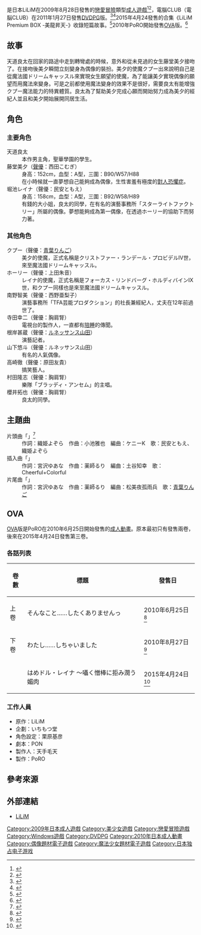 {{Infobox animanga/Headerofja
|title= I☆can
|image= あい☆きゃん.jpg
|size= 266px
|caption= 
|japanese= あい☆きゃん
|english= I can
|kana= 
|romaji= Ai Kyan
|genre= 奇幻、戀愛、[[NTR|NTR]]
}}
{{Infobox animanga/Game
|標題=
|類型=[[戀愛冒險|戀愛冒險]]
|使用平台=Windows 2000/XP/Vista<br>DVD播放機
|遊戲引擎=
|開發團隊=LiLiM
|代理商=LiLiM（PC）<br>電腦CLUB（[[DVDPG|DVDPG]]）
|製作人=チュウ
|監製=ダン岬
|程式= ダン岬
|腳本=
|人物設定=金目鯛ぴんく
|音樂=ハーモンド、おうじ<br>ポーノレ・マツカートニー
|遊戲人數=1
|發售日=2009年8月28日（PC）<br>2011年1月27日（DVDPG）
|對象年齡=18禁
|結局數=14
}}
{{Infobox animanga/OVA
|ONA= 
|標題= 
|原案= 
|原作= LiLiM
|總導演= 
|導演= 
|系列構成= 
|劇本= PON
|人物原案= 金目鯛ぴんく
|人物設定= 栗原基彦
|機械設定= 
|音樂= 
|音樂製作= 
|動畫製作= 
|製作= PoRO
|書籍= 
|出版商= 
|代理發行= 
|其他代理發行=
|網路= 
|發售日= 2010年6月25日－2015年4月24日
|開始= 
|結束= 
|話數= 3
|其他= 成人動畫
|版權= 
}}
{{Infobox animanga/Footerofja}}
{{Vgname|I☆can|ja=あい☆きゃん}}是日本LiLiM在2009年8月28日發售的[[戀愛冒險|戀愛冒險]]類型[[日本成人遊戲|成人遊戲]]<ref>{{cite web|url=http://www.getchu.com/soft.phtml?id=640585|script-title=ja:あい☆きゃん|publisher=Getchu.com|accessdate=2016年6月7日|language=ja|archive-date=2020年2月25日|archive-url=https://web.archive.org/web/20200225033600/http://www.getchu.com/soft.phtml?id=640585|dead-url=no}}</ref><ref>{{cite web|url=http://www.game-style.jp/special/200908/06b/00can_li.php|script-title=ja:あい☆きゃん特集|publisher=Game-Style|accessdate=2016年6月7日|language=ja|archive-url=https://web.archive.org/web/20130331000019/http://www.game-style.jp/special/200908/06b/00can_li.php|archive-date=2013年3月31日|dead-url=yes}}</ref>，電腦CLUB（電脳CLUB）在2011年1月27日發售[[DVDPG|DVDPG]]版。<ref>{{cite web|url=http://www.dennoclub.com/TitleList/dcpg/DCPG232/dcpg232.htm|script-title=ja:あい☆きゃん|publisher=電腦CLUB|accessdate=2016年6月7日|language=ja|archive-date=2016年12月9日|archive-url=https://web.archive.org/web/20161209062556/http://www.dennoclub.com/TitleList/dcpg/DCPG232/dcpg232.htm|dead-url=no}}</ref><ref>{{cite web|url=https://vndb.org/v2205|title=I ☆ Can|publisher=The Visual Novel Database|accessdate=2016年6月7日|language=en|archive-date=2016年12月8日|archive-url=https://web.archive.org/web/20161208193105/https://vndb.org/v2205|dead-url=no}}</ref>2015年4月24發售的合集《LiLiM Premium BOX -美龍昇天-》收錄短篇故事。<ref>{{cite web|url=http://www.getchu.com/soft.phtml?id=844334|script-title=ja:LiLiM Premium BOX -美龍昇天-|publisher=Getchu.com|accessdate=2016年6月7日|language=ja|archive-date=2020年2月24日|archive-url=https://web.archive.org/web/20200224015431/http://www.getchu.com/soft.phtml?id=844334|dead-url=no}}</ref>2010年PoRO開始發售[[OVA|OVA]]版。<ref>{{cite web|url=http://www.animenewsnetwork.com/encyclopedia/anime.php?id=11406|title=I Can (OAV)|publisher=[[Anime_News_Network|Anime News Network]]|accessdate=2016年6月7日|language=en|archive-date=2019年5月2日|archive-url=https://web.archive.org/web/20190502224600/https://www.animenewsnetwork.com/encyclopedia/anime.php?id=11406|dead-url=no}}</ref>

==故事==
天道良太在回家的路途中走到轉彎處的時候，意外和從未見過的女生藤堂美夕接吻了。在接吻後美夕瞬間立刻變身為偶像的裝扮。美夕的使魔クプー出來說明自己是從魔法國ドリームキャッスル來實現女生願望的使魔，為了能讓美夕實現偶像的願望而用魔法來變身。可是之前都使用魔法變身的效果不是很好，需要良太有能增強クプー魔法能力的特異體質。良太為了幫助美夕完成心願而開始努力成為美夕的經紀人並且和美夕開始展開同居生活。

==角色==
===主要角色===
;天道良太
:本作男主角，聖華學園的學生。
;藤堂美夕（[[聲優|聲優]]：西田こむぎ）
:身高：152cm，血型：A型，三圍：B90/W57/H88
:在小時候就一直夢想自己能夠成為偶像，生性害羞有極度的[[對人恐懼症|對人恐懼症]]。
;堀池レイナ（聲優：民安ともえ）
:身高：158cm，血型：A型，三圍：B92/W58/H89
:有錢的大小姐，良太的同學，在有名的演藝事務所「スターライトファクトリー」所屬的偶像。夢想能夠成為第一偶像，在透過ホーリー的協助下而努力著。

===其他角色===
;クプー（聲優：[[青葉りんご|青葉りんご]]）
:美夕的使魔，正式名稱是クリストファー・ランデール・プロビデルIV世，來至魔法國ドリームキャッスル。
;ホーリー（聲優：上田朱音）
:レイナ的使魔，正式名稱是フォーカス・リンドバーグ・ホルディバインIX世，和クプー同樣也是來至魔法國ドリームキャッスル。
;南野智美（聲優：西野亜梨子）
:演藝事務所「TFA芸能プロダクション」的社長兼經紀人，丈夫在12年前過世了。
;寺田幸二（聲優：胸肩腎）
:電視台的製作人，一直都有[[陪睡|陪睡]]的傳聞。
;根岸甚蔵（聲優：[[ルネッサンス山田|ルネッサンス山田]]）
:演藝記者。
;山下悠斗（聲優：ルネッサンス山田）
:有名的人氣偶像。
;高崎徹（聲優：原田友貴）
:搞笑藝人。
;村田隆志（聲優：胸肩腎）
:樂隊「ブラッディ・アンセム」的主唱。
;櫻井拓也（聲優：胸肩腎）
:良太的同學。

==主題曲==
;片頭曲「{{lang|ja|アイドルKiss!無敵ッス☆}}」<ref>{{cite web|url=http://erogetrailers.com/soft/7830|script-title=ja:あい☆きゃん|publisher=ErogeTrailers|accessdate=2016年6月7日|language=ja|archive-date=2020年1月16日|archive-url=https://web.archive.org/web/20200116081943/http://erogetrailers.com/soft/7830|dead-url=no}}</ref>
:作詞：織姫よぞら　作曲：小池雅也　編曲：ケニーK　歌：民安ともえ、織姫よぞら
;插入曲「{{lang|ja|恋のスピード☆}}」
:作詞：宮沢ゆあな　作曲：薬師るり　編曲：土谷知幸　歌：Cheerful+Colorful
;片尾曲「{{lang|ja|強くなるために…}}」
:作詞：宮沢ゆあな　作曲：薬師るり　編曲：松美夜孤雨兵　歌：[[青葉りんご|青葉りんご]]

==OVA==
[[OVA|OVA]]版是PoRO在2010年6月25日開始發售的[[成人動畫|成人動畫]]。原本最初只有發售兩卷，後來在2015年4月24日發售第三卷。

===各話列表===
{| class="wikitable"
|-
! 卷數 !! 標題 !! 發售日
|-
| 上卷 || そんなこと……したくありませんっ || 2010年6月25日<ref>{{cite web|url=http://www.getchu.com/soft.phtml?id=680534|script-title=ja:あい☆きゃん 上巻「そんなこと……したくありませんっ」 初回限定版|publisher=Getchu.com|accessdate=2016年7月3日|language=ja|archive-date=2016年8月13日|archive-url=https://web.archive.org/web/20160813232955/http://www.getchu.com/soft.phtml?id=680534|dead-url=no}}</ref>
|-
| 下卷 || わたし……しちゃいました || 2010年8月27日<ref>{{cite web|url=http://www.getchu.com/soft.phtml?id=685819|script-title=ja:あい☆きゃん 下巻「わたし……しちゃいました」 初回限定版|publisher=Getchu.com|accessdate=2016年7月3日|language=ja|archive-date=2020年8月2日|archive-url=https://web.archive.org/web/20200802115617/http://www.getchu.com/soft.phtml?id=685819|dead-url=no}}</ref>
|-
|  || はめドル・レイナ ～囁く憎棒に拒み潤う媚肉 || 2015年4月24日<ref>{{cite web|url=http://www.getchu.com/soft.phtml?id=846443|script-title=ja:あい☆きゃん ～はめドル・レイナ ～囁く憎棒に拒み潤う媚肉～ 初回限定版|publisher=Getchu.com|accessdate=2016年6月7日|language=ja|archive-date=2016年10月29日|archive-url=https://web.archive.org/web/20161029144302/http://www.getchu.com/soft.phtml?id=846443|dead-url=no}}</ref>
|}

===工作人員===
*原作：LiLiM
*企劃：いちもつ堂
*角色設定：栗原基彦
*劇本：PON
*製作人：天手毛天
*製作：PoRO

==參考來源==
{{Reflist}}

==外部連結==
*[http://s-digi.jp/lilim/ LiLiM]{{Wayback|url=http://s-digi.jp/lilim/ |date=20130630170228 }}{{ja icon}}

{{LiLiM}}

{{DEFAULTSORT:Ai Kyan}}
[[Category:2009年日本成人遊戲|Category:2009年日本成人遊戲]]
[[Category:美少女遊戲|Category:美少女遊戲]]
[[Category:戀愛冒險遊戲|Category:戀愛冒險遊戲]]
[[Category:Windows遊戲|Category:Windows遊戲]]
[[Category:DVDPG|Category:DVDPG]]
[[Category:2010年日本成人動畫|Category:2010年日本成人動畫]]
[[Category:偶像題材電子遊戲|Category:偶像題材電子遊戲]]
[[Category:魔法少女題材電子遊戲|Category:魔法少女題材電子遊戲]]
[[Category:日本独占电子游戏|Category:日本独占电子游戏]]